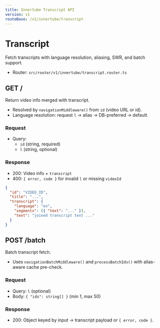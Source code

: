 ```yaml
---
title: Innertube Transcript API
version: v1
routeBase: /v1/innertube/transcript
---
```


# Transcript

Fetch transcripts with language resolution, aliasing, SWR, and batch support.

- Router: `src/router/v1/innertube/transcript.router.ts`

## GET /

Return video info merged with transcript.

- Resolved by `navigationMiddleware()` from `id` (video URL or id).
- Language resolution: request `l` → alias → DB-preferred → default.

### Request
- Query:
  - `id` (string, required)
  - `l` (string, optional)

### Response
- 200: Video info + `transcript`
- 400: `{ error, code }` for invalid `l` or missing `videoId`

```json title="200 Example"
{
  "id": "VIDEO_ID",
  "title": "...",
  "transcript": {
    "language": "en",
    "segments": [{ "text": "..." }],
    "text": "joined transcript text ..."
  }
}
```

## POST /batch

Batch transcript fetch.

- Uses `navigationBatchMiddleware()` and `processBatchIds()` with alias-aware cache pre-check.

### Request
- Query: `l` (optional)
- Body: `{ "ids": string[] }` (min 1, max 50)

### Response
- 200: Object keyed by input → transcript payload or `{ error, code }`.
